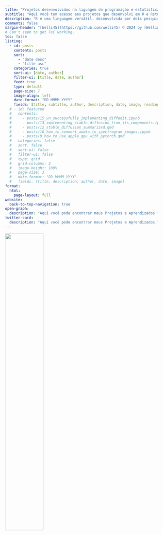 ```yaml
---
title: "Projetos desenvolvidos na liguagem de programação e estatística R"
subtitle: "Aqui você tem acesso aos projetos que desenvolvi em R e Rstudio"
description: "R é uma linguagem versátil, desenvolvida por dois pesquisadores do departamento de Estatística da Universidade Auckland, na Nova Zelândia. Ela surgiu a partir da necessidade de um programa que auxiliasse na manipulação, análise e visualização de dados. [Fonte](https://blog.betrybe.com/linguagem-de-programacao/linguagem-r-tudo-sobre/)"
comments: false
margin-header: "[Welli45](https://github.com/welli45) © 2024 by [Wellington S.](https://github.com/welli45)"
# Can't seem to get ToC working.
toc: false
listing:
  - id: posts
    contents: posts
    sort: 
      - "date desc"
      - "title asc"
    categories: true
    sort-ui: [date, author]
    filter-ui: [title, date, author]
    feed: true
    type: default
    page-size: 7
    image-align: left
    date-format: "DD MMMM YYYY"
    fields: [title, subtitle, author, description, date, image, reading-time]
  # - id: featured
  #   contents: 
  #     - posts/15_un_successfully_implementing_diffedit.ipynb
  #     - posts/13_implementing_stable_diffusion_from_its_components.ipynb
  #     - posts/12_stable_diffusion_summarized.qmd
  #     - posts/10_how_to_convert_audio_to_spectrogram_images.ipynb
  #     - posts/8_how_to_use_apple_gpu_with_pytorch.qmd
  #   categories: false
  #   sort: false
  #   sort-ui: false
  #   filter-ui: false
  #   type: grid
  #   grid-columns: 3
  #   image-height: 100%
  #   page-size: 3
  #   date-format: "DD MMMM YYYY"
  #   fields: [title, description, author, date, image]
format:
  html:
    page-layout: full
website:
  back-to-top-navigation: true
open-graph:
  description: "Aqui você pode encontrar meus Projetos e Aprendizados."
twitter-card:
  description: "Aqui você pode encontrar meus Projetos e Aprendizados."
---
```

![](r.jpg){fig-alt="R" width=50%}

<!-- ### Featured Posts
:::{#featured}
:::

<br></br>
--- -->
<br></br>

<!-- ### All Posts -->
:::{#posts}
:::

